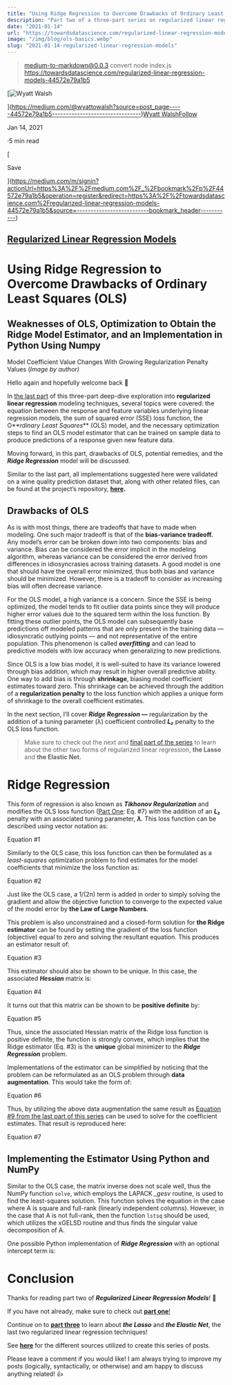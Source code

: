 ```yaml
---
title: "Using Ridge Regression to Overcome Drawbacks of Ordinary Least Squares (OLS)"
description: "Part two of a three-part series on regularized linear regression"
date: "2021-01-14"
url: "https://towardsdatascience.com/regularized-linear-regression-models-44572e79a1b5"
image: "/img/blog/ols-basics.webp"
slug: "2021-01-14-regularized-linear-regression-models"
---
```


> medium-to-markdown@0.0.3 convert
> node index.js https://towardsdatascience.com/regularized-linear-regression-models-44572e79a1b5

[![Wyatt Walsh](https://miro.medium.com/fit/c/96/96/1*wH1IDunyzV8x1Q1bKIPIsQ.png)

](https://medium.com/@wyattowalsh?source=post_page-----44572e79a1b5--------------------------------)[Wyatt Walsh](https://medium.com/@wyattowalsh?source=post_page-----44572e79a1b5--------------------------------)[Follow](https://medium.com/m/signin?actionUrl=https%3A%2F%2Fmedium.com%2F_%2Fsubscribe%2Fuser%2F4b12137885d8&operation=register&redirect=https%3A%2F%2Ftowardsdatascience.com%2Fregularized-linear-regression-models-44572e79a1b5&user=Wyatt+Walsh&userId=4b12137885d8&source=post_page-4b12137885d8----44572e79a1b5---------------------follow_byline-----------)

Jan 14, 2021

·5 min read

[

Save

](https://medium.com/m/signin?actionUrl=https%3A%2F%2Fmedium.com%2F_%2Fbookmark%2Fp%2F44572e79a1b5&operation=register&redirect=https%3A%2F%2Ftowardsdatascience.com%2Fregularized-linear-regression-models-44572e79a1b5&source=--------------------------bookmark_header-----------)

[Regularized Linear Regression Models](https://towardsdatascience.com/tagged/regularized-regression)
----------------------------------------------------------------------------------------------------

Using Ridge Regression to Overcome Drawbacks of Ordinary Least Squares (OLS)
============================================================================

Weaknesses of OLS, Optimization to Obtain the Ridge Model Estimator, and an Implementation in Python Using Numpy
----------------------------------------------------------------------------------------------------------------

Model Coefficient Value Changes With Growing Regularization Penalty Values (_Image by author)_

Hello again and hopefully welcome back 👋

In [the last part](https://medium.com/regularized-linear-regression-models-57bbdce90a8c) of this three-part deep-dive exploration into **regularized linear regression** modeling techniques, several topics were covered: the equation between the response and feature variables underlying linear regression models, the sum of squared error (SSE) loss function, the O**_rdinary Least Squares_** (OLS) model, and the necessary optimization steps to find an OLS model estimator that can be trained on sample data to produce predictions of a response given new feature data.

Moving forward, in this part, drawbacks of OLS, potential remedies, and the **_Ridge Regression_** model will be discussed.

Similar to the last part, all implementations suggested here were validated on a wine quality prediction dataset that, along with other related files, can be found at the project’s repository, [**here**](http://github.com/wyattowalsh/regularized-linear-regression-deep-dive)**.**

Drawbacks of OLS
----------------

As is with most things, there are tradeoffs that have to made when modeling. One such major tradeoff is that of the **bias-variance tradeoff.** Any model’s error can be broken down into two components: bias and variance. Bias can be considered the error implicit in the modeling algorithm, whereas variance can be considered the error derived from differences in idiosyncrasies across training datasets. A good model is one that should have the overall error minimized, thus both bias and variance should be minimized. However, there is a tradeoff to consider as increasing bias will often decrease variance.

For the OLS model, a high variance is a concern. Since the SSE is being optimized, the model tends to fit outlier data points since they will produce higher error values due to the squared term within the loss function. By fitting these outlier points, the OLS model can subsequently base predictions off modeled patterns that are only present in the training data — idiosyncratic outlying points — and not representative of the entire population. This phenomenon is called **_overfitting_** and can lead to predictive models with low accuracy when generalizing to new predictions.

Since OLS is a low bias model, it is well-suited to have its variance lowered through bias addition, which may result in higher overall predictive ability. One way to add bias is through **shrinkage**, biasing model coefficient estimates toward zero. This shrinkage can be achieved through the addition of a **regularization penalty** to the loss function which applies a unique form of shrinkage to the overall coefficient estimates.

In the next section, I’ll cover **_Ridge Regression_ —** regularization by the addition of a tuning parameter (λ) coefficient controlled **_L₂_** penalty to the OLS loss function.

> Make sure to check out the next and [final part of the series](https://medium.com/regularized-linear-regression-models-dcf5aa662ab9)  to learn about the other two forms of regularized linear regression, **the Lasso** and **the Elastic Net.**

Ridge Regression
================

This form of regression is also known as **_Tikhonov Regularization_** and modifies the OLS loss function ([Part One](https://medium.com/regularized-linear-regression-models-57bbdce90a8c): Eq. #7) with the addition of an **_L₂_** penalty with an associated tuning parameter, **_λ_**. This loss function can be described using vector notation as:

Equation #1

Similarly to the OLS case, this loss function can then be formulated as a _least-squares_ optimization problem to find estimates for the model coefficients that minimize the loss function as:

Equation #2

Just like the OLS case, a 1/(2n) term is added in order to simply solving the gradient and allow the objective function to converge to the expected value of the model error by **the Law of Large Numbers**.

This problem is also unconstrained and a closed-form solution for **the Ridge estimator** can be found by setting the gradient of the loss function (objective) equal to zero and solving the resultant equation. This produces an estimator result of:

Equation #3

This estimator should also be shown to be unique. In this case, the associated **_Hessian_** matrix is:

Equation #4

It turns out that this matrix can be shown to be **positive definite** by:

Equation #5

Thus, since the associated Hessian matrix of the Ridge loss function is positive definite, the function is strongly convex, which implies that the Ridge estimator (Eq. #3) is the **unique** global minimizer to the **_Ridge Regression_** problem.

Implementations of the estimator can be simplified by noticing that the problem can be reformulated as an OLS problem through **data augmentation**. This would take the form of:

Equation #6

Thus, by utilizing the above data augmentation the same result as [Equation #9 from the last part of this series](https://medium.com/regularized-linear-regression-models-57bbdce90a8c) can be used to solve for the coefficient estimates. That result is reproduced here:

Equation #7

Implementing the Estimator Using Python and NumPy
-------------------------------------------------

Similar to the OLS case, the matrix inverse does not scale well, thus the NumPy function `solve`, which employs the LAPACK _\_gesv_ routine, is used to find the least-squares solution. This function solves the equation in the case where A is square and full-rank (linearly independent columns). However, in the case that A is not full-rank, then the function `lstsq` should be used, which utilizes the xGELSD routine and thus finds the singular value decomposition of A.

One possible Python implementation of **_Ridge Regression_** with an optional intercept term is:

Conclusion
==========

Thanks for reading part two of **_Regularized Linear Regression Models_**! 🙌

If you have not already, make sure to check out [**part one**!](https://medium.com/regularized-linear-regression-models-57bbdce90a8c)

Continue on to [**part three**](https://medium.com/regularized-linear-regression-models-dcf5aa662ab9)  to learn about **_the Lasso_** and **_the Elastic Net_**, the last two regularized linear regression techniques!

See [**here**](https://github.com/wyattowalsh/regularized-linear-regression-deep-dive/blob/master/SOURCES.md) for the different sources utilized to create this series of posts.

Please leave a comment if you would like! I am always trying to improve my posts (logically, syntactically, or otherwise) and am happy to discuss anything related! 👍
